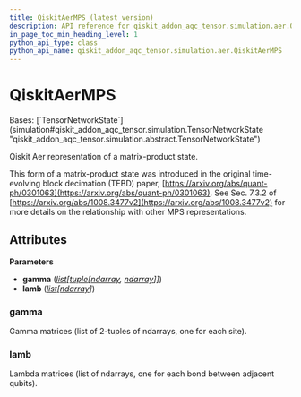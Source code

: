 ```yaml
---
title: QiskitAerMPS (latest version)
description: API reference for qiskit_addon_aqc_tensor.simulation.aer.QiskitAerMPS in the latest version of qiskit-addon-aqc-tensor
in_page_toc_min_heading_level: 1
python_api_type: class
python_api_name: qiskit_addon_aqc_tensor.simulation.aer.QiskitAerMPS
---
```


# QiskitAerMPS

<Class id="qiskit_addon_aqc_tensor.simulation.aer.QiskitAerMPS" isDedicatedPage={true} github="https://github.com/Qiskit/qiskit-addon-aqc-tensor/tree/stable/0.1/qiskit_addon_aqc_tensor/simulation/aer/state.py#L26-L44" signature="QiskitAerMPS(gamma, lamb)" modifiers="class">
  Bases: [`TensorNetworkState`](simulation#qiskit_addon_aqc_tensor.simulation.TensorNetworkState "qiskit_addon_aqc_tensor.simulation.abstract.TensorNetworkState")

  Qiskit Aer representation of a matrix-product state.

  This form of a matrix-product state was introduced in the original time-evolving block decimation (TEBD) paper, [https://arxiv.org/abs/quant-ph/0301063](https://arxiv.org/abs/quant-ph/0301063). See Sec. 7.3.2 of [https://arxiv.org/abs/1008.3477v2](https://arxiv.org/abs/1008.3477v2) for more details on the relationship with other MPS representations.

  ## Attributes

  **Parameters**

  *   **gamma** ([*list*](https://docs.python.org/3/library/stdtypes.html#list "(in Python v3.13)")*\[*[*tuple*](https://docs.python.org/3/library/stdtypes.html#tuple "(in Python v3.13)")*\[*[*ndarray*](https://numpy.org/doc/stable/reference/generated/numpy.ndarray.html#numpy.ndarray "(in NumPy v2.1)")*,* [*ndarray*](https://numpy.org/doc/stable/reference/generated/numpy.ndarray.html#numpy.ndarray "(in NumPy v2.1)")*]]*)
  *   **lamb** ([*list*](https://docs.python.org/3/library/stdtypes.html#list "(in Python v3.13)")*\[*[*ndarray*](https://numpy.org/doc/stable/reference/generated/numpy.ndarray.html#numpy.ndarray "(in NumPy v2.1)")*]*)

  ### gamma

  <Attribute id="qiskit_addon_aqc_tensor.simulation.aer.QiskitAerMPS.gamma" attributeTypeHint="list[tuple[ndarray, ndarray]]">
    Gamma matrices (list of 2-tuples of ndarrays, one for each site).
  </Attribute>

  ### lamb

  <Attribute id="qiskit_addon_aqc_tensor.simulation.aer.QiskitAerMPS.lamb" attributeTypeHint="list[ndarray]">
    Lambda matrices (list of ndarrays, one for each bond between adjacent qubits).
  </Attribute>
</Class>

